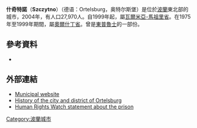 {{Infobox settlement
| name = Szczytno
| imagesize = 250px
| image_flag = POL Szczytno flag.svg
| image_shield = POL Szczytno COA.svg
| pushpin_map = Poland
| pushpin_label_position = bottom
| coordinates_region = PL
| subdivision_type = 國家
| subdivision_name = {{POL}}
| subdivision_type1 = [[波蘭行政區劃|省份]]
| subdivision_name1 = [[Warmian-Masurian_Voivodeship|Warmian-Masurian]]
| subdivision_type2 = [[Powiat|County]]
| subdivision_name2 = [[Szczytno_County|Szczytno County]]
| subdivision_type3 = [[Gmina|Gmina]]
| subdivision_name3 = Szczytno <small>(urban gmina)</small>
| leader_title = Mayor
| leader_name = Danuta Górska
| established_title = Established
| established_date = 1359
| established_title3 = Town rights
| established_date3 = 1720
| area_total_km2 = 9.96
| population_as_of = 2007
| population_total = 27013
| population_density_km2 = auto
| timezone = [[Central_European_Time|CET]]
| utc_offset = +1
| timezone_DST = [[Central_European_Summer_Time|CEST]]
| utc_offset_DST = +2
| latd = 53 | latm = 33 | lats = 46 | latNS = N | longd = 20 | longm = 59 | longs = 7 | longEW = E
| postal_code_type = Postal code
| postal_code = 12-100 to 12-102
| area_code = +48 89
| blank_name = [[Polish_car_number_plates|Car plates]]
| blank_info = NSZ
| website = http://www.e-szczytno.eu }}
 
'''什奇特諾'''（'''Szczytno'''）（德语：Ortelsburg，奥特尔斯堡）是位於[[波蘭|波蘭]]東北部的城市，2004年，有人口27,970人。自1999年起，屬[[瓦爾米亞-馬祖里省|瓦爾米亞-馬祖里省]]。在1975年至1999年期間，屬[[奧爾什丁省|奧爾什丁省]]。曾是[[東普魯士|東普魯士]]的一部份。

==參考資料==
*{{cite book|last=Weise|first=Erich|authorlink=|title=Handbuch der historischen Stätten Deutschlands, Ost- und Westpreussen|year=1981|publisher=Alfred Kröner Verlag|location=[[Stuttgart|Stuttgart]]|pages=284|isbn=3-520-31701-X}} {{de icon}}

==外部連結==
*[http://www.e-szczytno.eu/ Municipal website] {{Wayback|url=http://www.e-szczytno.eu/ |date=20201230163447 }} {{pl icon}}
*[http://szczytno.com.pl/deutsch/ History of the city and district of Ortelsburg] {{Wayback|url=http://szczytno.com.pl/deutsch/ |date=20200922101709 }} {{de icon}}
*[http://www.hrw.org/english/docs/2005/11/07/usint11995.htm Human Rights Watch statement about the prison] {{Wayback|url=http://www.hrw.org/english/docs/2005/11/07/usint11995.htm |date=20100615103633 }}


{{coord|53|34|N|20|59|E|display=title}}

{{Authority control}}
[[Category:波蘭城市|Category:波蘭城市]]